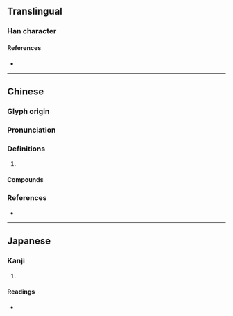 {{character info/new}}
==Translingual==

===Han character===
{{Han char|rn=46|rad=山|as=12|sn=15|four=22769|canj=UHDW|ids=⿰山番}}

====References====
* {{Han ref|kx=0319.310|dkj=08463|dj=0619.370|hdz=10798.170|uh=5D93|ud=23955|bh=E567|bd=58727}}

----

==Chinese==
{{zh-forms}}

===Glyph origin===
{{Han etym}}

===Pronunciation===
{{zh-pron
|m=bō
|c=bo1
|mc=y
|oc=y
|cat=
}}

===Definitions===
{{zh-hanzi}}

# {{zh-only|嶓冢}}

====Compounds====
{{zh-der|嶓冢}}

===References===
* {{R:twedu|B00883}}

----

==Japanese==

===Kanji===
{{ja-kanji|grade=|rs=山12}}

# {{defn|lang=ja|sort=山12}}

====Readings====
* {{ja-readings|on=[[は]] (ha)|kun=}}